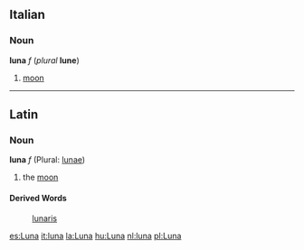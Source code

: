 ==Italian==
===Noun===
'''luna''' ''f'' (''plural'' '''lune''')

#[[moon]]
----
==Latin==
===Noun===
'''luna''' ''f'' (Plural: [[lunae]])

#the [[moon]]
====Derived Words====
:[[lunaris]]

[[es:Luna]]
[[it:luna]]
[[la:Luna]]
[[hu:Luna]]
[[nl:luna]]
[[pl:Luna]]